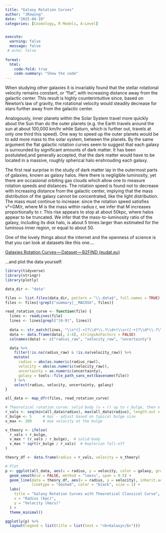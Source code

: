 ```yaml
---
title: "Galaxy Rotation Curves"
author: "JRowing"
date: "2025-04-19"
categories: [Cosmology, R Models, A-Level]


execute: 
  warning: false
  message: false
 # echo: false
 
format:
  html:
    code-fold: true
    code-summary: "Show the code"
---
```

When studying other galaxies it is invariably found that the stellar rotational velocity remains constant, or “flat”, with increasing distance away from the galactic center. This result is highly counterintuitive since, based on Newton’s law of gravity, the rotational velocity would steadily decrease for stars further away from the galactic center. 

Analogously, inner planets within the Solar System travel more quickly about the Sun than do the outer planets (e.g. the Earth travels around the sun at about 100,000 km/hr while Saturn, which is further out, travels at only one third this speed). One way to speed up the outer planets would be to add more mass to the solar system, between the planets. By the same argument the flat galactic rotation curves seem to suggest that each galaxy is surrounded by significant amounts of dark matter. It has been postulated,and generally accepted, that the dark matter would have to be located in a massive, roughly spherical halo enshrouding each galaxy.

The first real surprise in the study of dark matter lay in the outermost parts of galaxies, known as galaxy halos. Here there is negligible luminosity, yet there are occasional orbiting gas clouds which allow one to measure rotation speeds and distances. The rotation speed is found not to decrease with increasing distance from the galactic center, implying that the mass distribution of the galaxy cannot be concentrated, like the light distribution. The mass must continue to increase: since the rotation speed satisfies v²=GM/r, where M is the mass within radius r, we infer that M increases proportionally to r. This rise appears to stop at about 50kpc, where halos appear to be truncated. We infer that the mass-to-luminosity ratio of the galaxy, including its disk halo, is about 5 times larger than estimated for the luminous inner region, or equal to about 50.

One of the lovely things about the internet and the openness of science is that you can look at datasets like this one….

[Galaxies Rotation Curves — Dataset — B2FIND (eudat.eu)](https://b2find.eudat.eu/dataset/8d6258e2-7768-59fc-973b-323f02f97599)

…and plot the data yourself:



```r
library(tidyverse)
library(stringr)
library(plotly)

data_dir <- "data"

files <- list.files(data_dir, pattern = "\\.data$", full.names = TRUE)
files <- files[!grepl("summary|__MACOSX", files)]

read_rotation_curve <- function(file) {
  lines <- readLines(file)
  lines <- lines[grepl("[0-9]", lines)]
  
  data <- str_match(lines, "\\s*([-+]?\\d*\\.?\\d+)\\s+([-+]?\\d*\\.?\\d+)\\s+([-+]?\\d*\\.?\\d+)")
  data <- data.frame(data[, 2:4], stringsAsFactors = FALSE)
  colnames(data) <- c("radius_raw", "velocity_raw", "uncertainty")

  data %>%
    filter(!is.na(radius_raw) & !is.na(velocity_raw)) %>%
    mutate(
      radius = abs(as.numeric(radius_raw)),
      velocity = abs(as.numeric(velocity_raw)),
      uncertainty = as.numeric(uncertainty),
      galaxy = tools::file_path_sans_ext(basename(file))
    ) %>%
    select(radius, velocity, uncertainty, galaxy)
}

all_data <- map_dfr(files, read_rotation_curve)

# Theoretical rotation curve: solid body (v ∝ r) up to r_bulge, then v ∝ 1/sqrt(r)
r_vals <- seq(min(all_data$radius), max(all_data$radius), length.out = 300)
r_bulge <- 5     # kpc - adjust based on typical bulge size
v_max <- 200     # max velocity at the bulge

v_theory <- ifelse(
  r_vals < r_bulge,
  v_max * (r_vals / r_bulge),  # solid-body
  v_max * sqrt(r_bulge / r_vals)  # Keplerian fall-off
)

theory_df <- data.frame(radius = r_vals, velocity = v_theory)

# Plot
p <- ggplot(all_data, aes(x = radius, y = velocity, color = galaxy, group = galaxy)) +
  geom_smooth(se = FALSE, method = "loess", span = 0.5) +
  geom_line(data = theory_df, aes(x = radius, y = velocity), inherit.aes = FALSE,
            linetype = "dashed", color = "black", size = 1) +
  labs(
    title = "Galaxy Rotation Curves with Theoretical Classical Curve",
    x = "Radius (kpc)",
    y = "Velocity (km/s)"
  ) +
  theme_minimal()

ggplotly(p) %>%
  layout(legend = list(title = list(text = "<b>Galaxy</b>")))

```
